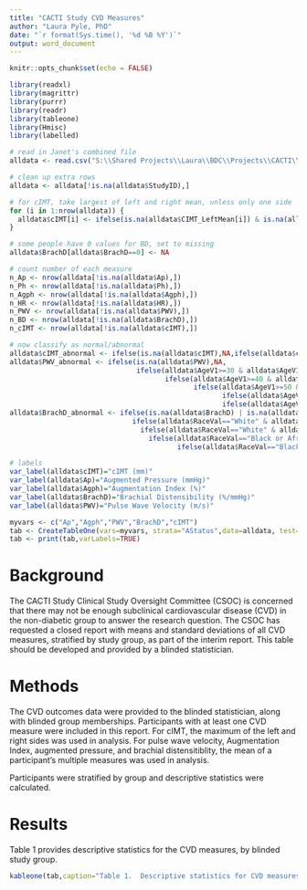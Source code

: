 ```yaml
---
title: "CACTI Study CVD Measures"
author: "Laura Pyle, PhD"
date: "`r format(Sys.time(), '%d %B %Y')`"
output: word_document
---
```


```r
knitr::opts_chunk$set(echo = FALSE)

library(readxl)
library(magrittr)
library(purrr)
library(readr)
library(tableone)
library(Hmisc)
library(labelled)

# read in Janet's combined file
alldata <- read.csv("S:\\Shared Projects\\Laura\\BDC\\Projects\\CACTI\\CACTI oral microbiome\\Blinded CSOC report #2\\Data\\QOMBE_Blinded32320.csv")

# clean up extra rows
alldata <- alldata[!is.na(alldata$StudyID),] 

# for cIMT, take largest of left and right mean, unless only one side
for (i in 1:nrow(alldata)) {
  alldata$cIMT[i] <- ifelse(is.na(alldata$CIMT_LeftMean[i]) & is.na(alldata$CIMT_RightMean[i]),NA,max(alldata$CIMT_LeftMean[i],alldata$CIMT_RightMean[i],na.rm = TRUE))
}

# some people have 0 values for BD, set to missing
alldata$BrachD[alldata$BrachD==0] <- NA

# count number of each measure
n_Ap <- nrow(alldata[!is.na(alldata$Ap),])
n_Ph <- nrow(alldata[!is.na(alldata$Ph),])
n_Agph <- nrow(alldata[!is.na(alldata$Agph),])
n_HR <- nrow(alldata[!is.na(alldata$HR),])
n_PWV <- nrow(alldata[!is.na(alldata$PWV),])
n_BD <- nrow(alldata[!is.na(alldata$BrachD),])
n_cIMT <- nrow(alldata[!is.na(alldata$cIMT),])

# now classify as normal/abnormal
alldata$cIMT_abnormal <- ifelse(is.na(alldata$cIMT),NA,ifelse(alldata$cIMT>1,1,0))
alldata$PWV_abnormal <- ifelse(is.na(alldata$PWV),NA,
                               ifelse(alldata$AgeV1>=30 & alldata$AgeV1<40 & alldata$PWV>6.47,1,
                                      ifelse(alldata$AgeV1>=40 & alldata$AgeV1<50 & alldata$PWV>7.03,1,
                                             ifelse(alldata$AgeV1>=50 & alldata$AgeV1<60 & alldata$PWV>8.33,1,
                                                    ifelse(alldata$AgeV1>=60 & alldata$AgeV1<70 & alldata$PWV>8.68,1,
                                                    ifelse(alldata$AgeV1>=70 & alldata$AgeV1<80 & alldata$PWV>9.76,1,0))))))
alldata$BrachD_abnormal <- ifelse(is.na(alldata$BrachD) | is.na(alldata$RaceVal %notin% c("White","Black or African American")),NA,
                              ifelse(alldata$RaceVal=="White" & alldata$Gender=="M" & alldata$BrachD <0.0638),1,
                                ifelse(alldata$RaceVal=="White" & alldata$Gender=="F" & alldata$BrachD <0.067),1,
                                  ifelse(alldata$RaceVal=="Black or African American" & alldata$Gender=="M" & alldata$BrachD <0.060),1,
                                         ifelse(alldata$RaceVal=="Black or African American" & alldata$Gender=="F" & alldata$BrachD<0.0625),1,0))))

# labels
var_label(alldata$cIMT)="cIMT (mm)"
var_label(alldata$Ap)="Augmented Pressure (mmHg)"
var_label(alldata$Agph)="Augmentation Index (%)"
var_label(alldata$BrachD)="Brachial Distensibility (%/mmHg)"
var_label(alldata$PWV)="Pulse Wave Velocity (m/s)"

myvars <- c("Ap","Agph","PWV","BrachD","cIMT")
tab <- CreateTableOne(vars=myvars, strata="AStatus",data=alldata, test=FALSE)
tab <- print(tab,varLabels=TRUE)

```

# Background

The CACTI Study Clinical Study Oversight Committee (CSOC) is concerned that there may not be enough subclinical cardiovascular disease (CVD) in the non-diabetic group to answer the research question.  The CSOC has requested a closed report with means and standard deviations of all CVD measures, stratified by study group, as part of the interim report.  This table should be developed and provided by a blinded statistician.

# Methods

The CVD outcomes data were provided to the blinded statistician, along with blinded group memberships.  Participants with at least one CVD measure were included in this report.  For cIMT, the maximum of the left and right sides was used in analysis.  For pulse wave velocity, Augmentation Index, augmented pressure, and brachial distensitiblity, the mean of a participant's multiple measures was used in analysis.

Participants were stratified by group and descriptive statistics were calculated.

# Results

Table 1 provides descriptive statistics for the CVD measures, by blinded study group.

```r
kableone(tab,caption="Table 1.  Descriptive statistics for CVD measures, by blinded study group.")
```

